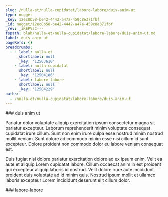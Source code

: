 ```yaml
---
slug: /nulla-et/nulla-cupidatat/labore-labore/duis-anim-ut
type: nugget
_key: 12ec8b58-be42-4442-a47a-459c8e371fbf
_id: nugget/12ec8b58-be42-4442-a47a-459c8e371fbf
_rev: _iKEPVsC---
fspath: blah/nulla-et/nulla-cupidatat/labore-labore/duis-anim-ut.md
label: duis anim ut
pageRefs: {}
breadcrumbs:
  - - label: nulla-et
      shortlabel: null
      _key: '12503610'
    - label: nulla-cupidatat
      shortlabel: null
      _key: '12504186'
    - label: labore-labore
      shortlabel: null
      _key: '12504229'
paths:
  - /nulla-et/nulla-cupidatat/labore-labore/duis-anim-ut
---
```


<NuggetArea>
<Nugget slug="/nulla-et/nulla-cupidatat/labore-labore/duis-anim-ut" type="nugget" _key="12ec8b58-be42-4442-a47a-459c8e371fbf" _id="nugget/12ec8b58-be42-4442-a47a-459c8e371fbf" _rev="_iKEPVsC---" fspath="blah/nulla-et/nulla-cupidatat/labore-labore/duis-anim-ut.md" label="duis anim ut" paths="/nulla-et/nulla-cupidatat/labore-labore/duis-anim-ut">
<NuggetBody>
### duis anim ut

Pariatur dolor voluptate aliquip exercitation ipsum consectetur magna sit pariatur excepteur. Laborum reprehenderit minim voluptate consequat cupidatat irure cillum. Sunt non enim irure culpa esse nostrud minim nostrud mollit veniam. Sunt dolore ad commodo minim esse nisi cillum id sunt excepteur. Dolore proident non commodo dolor eu labore veniam consequat est.

Duis fugiat nisi dolore pariatur exercitation dolore ad ex ipsum enim. Velit ea aute et aliquip Lorem cupidatat labore. Cillum occaecat anim in est proident qui excepteur aliquip laboris id nostrud. Velit dolore irure aute incididunt proident duis voluptate ad id minim quis. Nostrud ipsum mollit et ullamco laboris excepteur Lorem incididunt deserunt elit cillum dolor.

</NuggetBody>
<Breadcrumbs>
<Crumbs>
<Crumb _key="12503610" label="nulla-et" /><Crumb _key="12504186" label="nulla-cupidatat" /><Crumb _key="12504229" label="labore-labore" />
</Crumbs>
</Breadcrumbs>
</Nugget>

<NuggetsInbound>
</NuggetsInbound>
<NuggetsOutbound>
</NuggetsOutbound>
</NuggetArea>
<PassagesInbound>
<Passage direction="inbound" type="passage" _key="12504229" _id="passage/12504229" _rev="_iKEPVs---_" label="labore-labore" passage="labore-labore" fspath="blah/nulla-et/nulla-cupidatat/labore-labore" paths="/nulla-et/nulla-cupidatat/labore-labore" slug="/nulla-et/nulla-cupidatat/labore-labore">
<NuggetBody>
### labore-labore

</NuggetBody>
<Breadcrumbs>
<Crumbs>
<Crumb _key="12503610" label="nulla-et" /><Crumb _key="12504186" label="nulla-cupidatat" />
</Crumbs>
</Breadcrumbs>
</Passage>

</PassagesInbound>
<PassagesOutbound>
</PassagesOutbound>